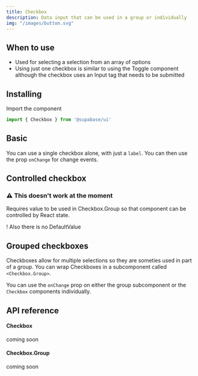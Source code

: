 ```yaml
---
title: Checkbox
description: Data input that can be used in a group or individually
img: "/images/button.svg"
---
```


## When to use

- Used for selecting a selection from an array of options
- Using just one checkbox is similar to using the Toggle component although the checkbox uses an Input tag that needs to be submitted

## Installing

Import the component

```js
import { Checkbox } from '@supabase/ui'
```

## Basic

You can use a single checkbox alone, with just a `label`. You can then use the prop `onChange` for change events.

<CodeSample sample="CheckboxBasic" v="0" />

## Controlled checkbox

### ⚠️ This doesn't work at the moment

Requires value to be used in Checkbox.Group so that component can be controlled by React state.

! Also there is no DefaultValue

<CodeSample sample="CheckboxControlled" v="0" />

## Grouped checkboxes

Checkboxes allow for multiple selections so they are someties used in part of a group. You can wrap Checkboxes in a subcomponent called `<Checkbox.Group>`.

You can use the `onChange` prop on either the group subcomponent or the `Checkbox` components individually.

<CodeSample sample="CheckboxGrouped" v="0" />

## API reference

#### Checkbox

coming soon

#### Checkbox.Group

coming soon

